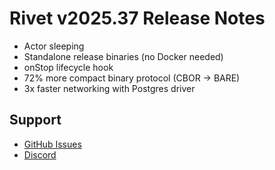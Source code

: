 
# Rivet v2025.37 Release Notes

- Actor sleeping
- Standalone release binaries (no Docker needed)
- onStop lifecycle hook
- 72% more compact binary protocol (CBOR → BARE)
- 3x faster networking with Postgres driver

## Support

- [GitHub Issues](https://github.com/rivet-gg/rivet/issues)
- [Discord](https://rivet.gg/discord)
